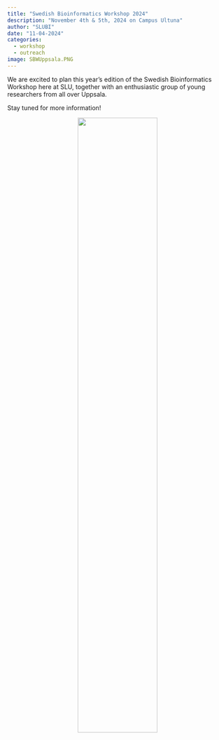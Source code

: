```yaml
---
title: "Swedish Bioinformatics Workshop 2024"
description: "November 4th & 5th, 2024 on Campus Ultuna"
author: "SLUBI"
date: "11-04-2024"
categories:
  - workshop
  - outreach
image: SBWUppsala.PNG
---
```


We are excited to plan this year's edition of the Swedish Bioinformatics Workshop here at SLU, together with an enthusiastic group of young researchers from all over Uppsala. 

Stay tuned for more information!


<center>
![](SBW24.PNG){.class width=60%}